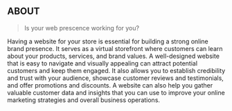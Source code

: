 ## ABOUT

> Is your web prescence working for you?

Having a website for your store is essential for building a strong online brand presence. It serves as a virtual storefront where customers can learn about your products, services, and brand values. A well-designed website that is easy to navigate and visually appealing can attract potential customers and keep them engaged.
It also allows you to establish credibility and trust with your audience, showcase customer reviews and testimonials, and offer promotions and discounts. A website can also help you gather valuable customer data and insights that you can use to improve your online marketing strategies and overall business operations.
